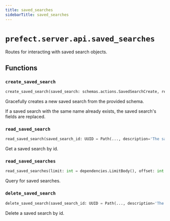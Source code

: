 ```yaml
---
title: saved_searches
sidebarTitle: saved_searches
---
```


# `prefect.server.api.saved_searches`



Routes for interacting with saved search objects.


## Functions

### `create_saved_search` <sup><a href="https://github.com/PrefectHQ/prefect/blob/main/src/prefect/server/api/saved_searches.py#L21" target="_blank"><Icon icon="github" style="width: 14px; height: 14px;" /></a></sup>

```python
create_saved_search(saved_search: schemas.actions.SavedSearchCreate, response: Response, db: PrefectDBInterface = Depends(provide_database_interface)) -> schemas.core.SavedSearch
```


Gracefully creates a new saved search from the provided schema.

If a saved search with the same name already exists, the saved search's fields are
replaced.


### `read_saved_search` <sup><a href="https://github.com/PrefectHQ/prefect/blob/main/src/prefect/server/api/saved_searches.py#L49" target="_blank"><Icon icon="github" style="width: 14px; height: 14px;" /></a></sup>

```python
read_saved_search(saved_search_id: UUID = Path(..., description='The saved search id', alias='id'), db: PrefectDBInterface = Depends(provide_database_interface)) -> schemas.core.SavedSearch
```


Get a saved search by id.


### `read_saved_searches` <sup><a href="https://github.com/PrefectHQ/prefect/blob/main/src/prefect/server/api/saved_searches.py#L68" target="_blank"><Icon icon="github" style="width: 14px; height: 14px;" /></a></sup>

```python
read_saved_searches(limit: int = dependencies.LimitBody(), offset: int = Body(0, ge=0), db: PrefectDBInterface = Depends(provide_database_interface)) -> List[schemas.core.SavedSearch]
```


Query for saved searches.


### `delete_saved_search` <sup><a href="https://github.com/PrefectHQ/prefect/blob/main/src/prefect/server/api/saved_searches.py#L85" target="_blank"><Icon icon="github" style="width: 14px; height: 14px;" /></a></sup>

```python
delete_saved_search(saved_search_id: UUID = Path(..., description='The saved search id', alias='id'), db: PrefectDBInterface = Depends(provide_database_interface)) -> None
```


Delete a saved search by id.

